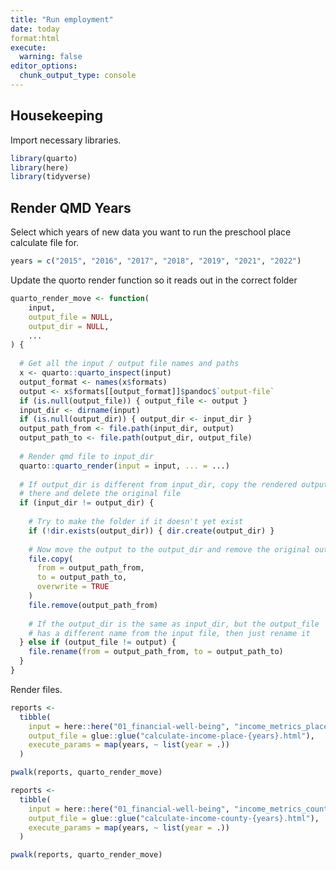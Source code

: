 ```yaml
---
title: "Run employment"
date: today
format:html
execute: 
  warning: false
editor_options: 
  chunk_output_type: console
---
```


## Housekeeping

Import necessary libraries.

```r
library(quarto)
library(here)
library(tidyverse)

```


## Render QMD Years

Select which years of new data you want to run the preschool place calculate file for.

```r

years = c("2015", "2016", "2017", "2018", "2019", "2021", "2022")

```

Update the quorto render function so it reads out in the correct folder

```r
quarto_render_move <- function(
    input,
    output_file = NULL,
    output_dir = NULL,
    ...
) {
  
  # Get all the input / output file names and paths
  x <- quarto::quarto_inspect(input)
  output_format <- names(x$formats)
  output <- x$formats[[output_format]]$pandoc$`output-file`
  if (is.null(output_file)) { output_file <- output }
  input_dir <- dirname(input)
  if (is.null(output_dir)) { output_dir <- input_dir }
  output_path_from <- file.path(input_dir, output)
  output_path_to <- file.path(output_dir, output_file)
  
  # Render qmd file to input_dir
  quarto::quarto_render(input = input, ... = ...)
  
  # If output_dir is different from input_dir, copy the rendered output
  # there and delete the original file
  if (input_dir != output_dir) {
    
    # Try to make the folder if it doesn't yet exist
    if (!dir.exists(output_dir)) { dir.create(output_dir) }
    
    # Now move the output to the output_dir and remove the original output
    file.copy(
      from = output_path_from,
      to = output_path_to,
      overwrite = TRUE
    )
    file.remove(output_path_from)
    
    # If the output_dir is the same as input_dir, but the output_file
    # has a different name from the input file, then just rename it
  } else if (output_file != output) {
    file.rename(from = output_path_from, to = output_path_to)
  }
}
```

Render files.
```r

reports <-
  tibble(
    input = here::here("01_financial-well-being", "income_metrics_place_all.qmd"),
    output_file = glue::glue("calculate-income-place-{years}.html"),
    execute_params = map(years, ~ list(year = .))
  )

pwalk(reports, quarto_render_move)

reports <-
  tibble(
    input = here::here("01_financial-well-being", "income_metrics_county_all.qmd"),
    output_file = glue::glue("calculate-income-county-{years}.html"),
    execute_params = map(years, ~ list(year = .))
  )

pwalk(reports, quarto_render_move)
```
